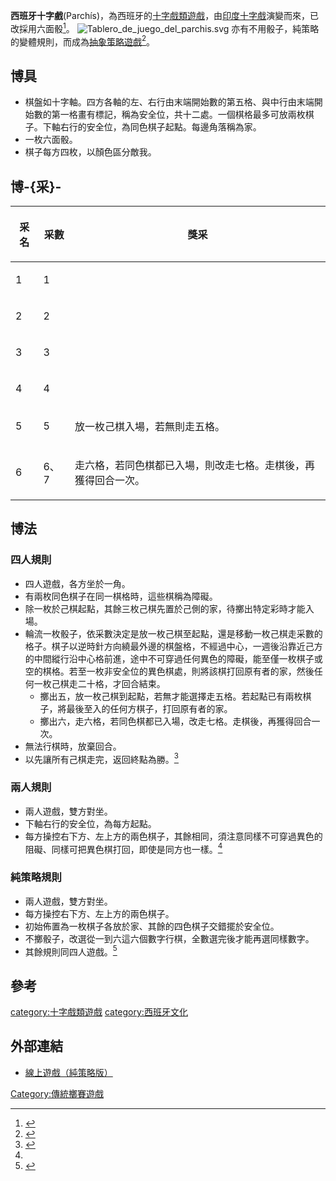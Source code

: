 '''西班牙十字戲'''(Parchís)，為西班牙的[[十字戲類遊戲|十字戲類遊戲]]，由[[印度十字戲|印度十字戲]]演變而來，已改採用六面骰<ref>{{Cite web |url=http://www.tradgames.org.uk/games/Pachisi.htm |title=Parchís |accessdate=2011-10-27 |archive-date=2017-07-14 |archive-url=https://web.archive.org/web/20170714185126/http://www.tradgames.org.uk/games/Pachisi.htm |dead-url=no }}</ref>。
[[Image:Tablero_de_juego_del_parchis.svg|thumb]]
亦有不用骰子，純策略的變體規則，而成為[[抽象策略遊戲|抽象策略遊戲]]<ref>{{Cite web |url=http://www.ludoteka.com/parcheesi-without-dices.html |title=Parcheesi without dice Online Multiplayer |access-date=2019-06-07 |archive-date=2020-08-11 |archive-url=https://web.archive.org/web/20200811124839/http://ludoteka.com/parcheesi-without-dices.html |dead-url=no }}</ref>。
==博具==

*棋盤如十字軸。四方各軸的左、右行由末端開始數的第五格、與中行由末端開始數的第一格畫有標記，稱為安全位，共十二處。一個棋格最多可放兩枚棋子。下軸右行的安全位，為同色棋子起點。每邊角落稱為家。
*一枚六面骰。
*棋子每方四枚，以顏色區分敵我。

==博-{采}-==
{|class="wikitable" style="text-align:center"
!采名 !!采數!!獎采
|-
|1 || 1 ||
|-
|2 || 2  || 
|-
|3 || 3  ||
|-
|4 || 4  ||
|-
|5 || 5  ||放一枚己棋入場，若無則走五格。
|-
|6 || 6、7||走六格，若同色棋都已入場，則改走七格。走棋後，再獲得回合一次。
|}
==博法==
===四人規則===
*四人遊戲，各方坐於一角。
*有兩枚同色棋子在同一棋格時，這些棋稱為障礙。
*除一枚於己棋起點，其餘三枚己棋先置於己側的家，待擲出特定彩時才能入場。
*輪流一枚骰子，依采數決定是放一枚己棋至起點，還是移動一枚己棋走采數的格子。棋子以逆時針方向繞最外邊的棋盤格，不經過中心，一週後沿靠近己方的中間縱行沿中心格前進，途中不可穿過任何異色的障礙，能至僅一枚棋子或空的棋格。若至一枚非安全位的異色棋處，則將該棋打回原有者的家，然後任何一枚己棋走二十格，才回合結束。
**擲出五，放一枚己棋到起點，若無才能選擇走五格。若起點已有兩枚棋子，將最後至入的任何方棋子，打回原有者的家。
**擲出六，走六格，若同色棋都已入場，改走七格。走棋後，再獲得回合一次。
*無法行棋時，放棄回合。
*以先讓所有己棋走完，返回終點為勝。<ref name="Parcheesi - Game rules">{{Cite web |url=http://www.ludoteka.com/parcheesi.html |title=Parcheesi - Game rules |access-date=2019-06-07 |archive-date=2020-11-30 |archive-url=https://web.archive.org/web/20201130041023/http://www.ludoteka.com/parcheesi.html |dead-url=no }}</ref>

===兩人規則===
*兩人遊戲，雙方對坐。
*下軸右行的安全位，為每方起點。
*每方操控右下方、左上方的兩色棋子，其餘相同，須注意同樣不可穿過異色的阻礙、同樣可把異色棋打回，即使是同方也一樣。<ref name="Parcheesi - Game rules"></ref>

===純策略規則===
*兩人遊戲，雙方對坐。
*每方操控右下方、左上方的兩色棋子。
*初始佈置為一枚棋子各放於家、其餘的四色棋子交錯擺於安全位。
*不擲骰子，改選從一到六這六個數字行棋，全數選完後才能再選同樣數字。
*其餘規則同四人遊戲。<ref>{{Cite web |url=http://www.ludoteka.com/parcheesi-without-dices.html |title=Parcheesi without dice - Game rules |access-date=2019-06-07 |archive-date=2020-08-11 |archive-url=https://web.archive.org/web/20200811124839/http://ludoteka.com/parcheesi-without-dices.html |dead-url=no }}</ref>

==參考==
{{reflist}}
[[category:十字戲類遊戲|category:十字戲類遊戲]]
[[category:西班牙文化|category:西班牙文化]]
[[Category:傳統擲賽遊戲|Category:傳統擲賽遊戲]]
==外部連結==
*[http://www.ludoteka.com/bakar?hizk=en&reslc=high&opzio=34 線上遊戲（純策略版）] {{Wayback|url=http://www.ludoteka.com/bakar?hizk=en&reslc=high&opzio=34 |date=20160313002159 }}